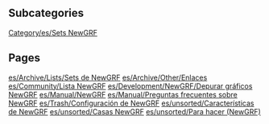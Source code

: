 
== Subcategories ==
[[Category/es/Sets NewGRF]]

== Pages ==
[[es/Archive/Lists/Sets de NewGRF]]
[[es/Archive/Other/Enlaces]]
[[es/Community/Lista NewGRF]]
[[es/Development/NewGRF/Depurar gráficos NewGRF]]
[[es/Manual/NewGRF]]
[[es/Manual/Preguntas frecuentes sobre NewGRF]]
[[es/Trash/Configuración de NewGRF]]
[[es/unsorted/Características de NewGRF]]
[[es/unsorted/Casas NewGRF]]
[[es/unsorted/Para hacer (NewGRF)]]
